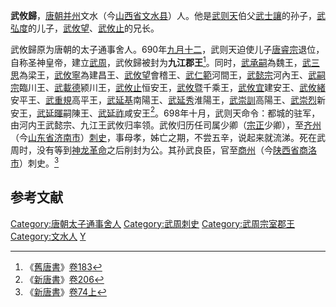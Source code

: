 '''武攸歸'''，[[唐朝|唐朝]][[并州|并州]]文水（今[[山西省|山西省]][[文水县|文水县]]）人。他是[[武则天|武则天]]伯父[[武士讓|武士讓]]的孙子，[[武弘度|武弘度]]的儿子，[[武攸望|武攸望]]、[[武攸止|武攸止]]的兄长。

武攸歸原为唐朝的太子通事舍人。690年[[九月十二|九月十二]]，武则天迫使儿子[[唐睿宗|唐睿宗]]退位，自称圣神皇帝，建立[[武周|武周]]，武攸歸被封为'''九江郡王'''<ref>《[[舊唐書|舊唐書]]》[[s:舊唐書/卷183|卷183]]</ref>。同时，[[武承嗣|武承嗣]]為魏王，[[武三思|武三思]]為梁王，[[武攸寧|武攸寧]]為建昌王、[[武攸望|武攸望]]會稽王、[[武仁範|武仁範]]河間王，[[武懿宗|武懿宗]]河內王、[[武嗣宗|武嗣宗]]臨川王、[[武載德|武載德]]颍川王，[[武攸止|武攸止]]恒安王，[[武攸暨|武攸暨]]千乘王，[[武攸宜|武攸宜]]建安王、[[武攸緒|武攸緒]]安平王、[[武重規|武重規]]高平王，[[武延基|武延基]]南陽王、[[武延秀|武延秀]]淮陽王，[[武崇訓|武崇訓]]高陽王、[[武崇烈|武崇烈]]新安王，[[武延暉|武延暉]]嗣陳王、[[武延祚|武延祚]]咸安王<ref>《[[新唐書|新唐書]]》[[s:新唐書/卷206|卷206]]</ref>。698年十月，武则天命令：都城的驻军，由河内王武懿宗、九江王武攸归率领。武攸归历任司属少卿（[[宗正|宗正]]少卿），至[[齊州_(濟南市)|齐州]]（今[[山东省|山东省]][[济南市|济南市]]）[[刺史|刺史]]，事母孝，姊亡之期，不尝五辛，说起来就流涕。死在武周时，没有等到[[神龙革命|神龙革命]]之后削封为公。其孙武良臣，官至[[商州_(北周)|商州]]（今[[陕西省|陕西省]][[商洛市|商洛市]]）刺史。<ref>《[[新唐書|新唐書]]》[[s:新唐書/卷074上|卷74上]]</ref>
== 参考文献==
{{reflist}}
{{DEFAULTSORT:W}}
[[Category:唐朝太子通事舍人|Category:唐朝太子通事舍人]]
[[Category:武周刺史|Category:武周刺史]]
[[Category:武周宗室郡王|Category:武周宗室郡王]]
[[Category:文水人|Category:文水人]]
[[Category:武姓|Y]]